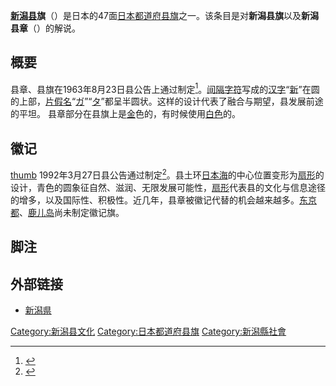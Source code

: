 {{National flag infobox
|Name = 新潟县旗
|Article =
|Image =Flag of Niigata Prefecture.svg
|Use = 110000
|Symbol =
|Proportion = 2:3
|Adoption = 1963年8月23日
|Design = |Diminutive =
}}
'''[[新潟县|新潟县]]旗'''（{{jpn|j=新潟県旗|hg=にいがたけんき|rm=Nīgata ken ki|f=}}）是日本的47面[[都道府县旗|日本都道府县旗]]之一。该条目是对'''新潟县旗'''以及'''新潟县章'''（{{jpn|j=新潟県章|hg=にいがたけんしょう|rm=|f=}}）的解说。

== 概要 ==
县章、县旗在1963年8月23日县公告上通过制定<ref>{{Cite web |url=http://www1.g-reiki.net/niigataken/reiki_honbun/ae40100031.html |title=県花、県章及び県旗 |access-date=2013-04-05 |archive-url=https://web.archive.org/web/20150102110440/http://www1.g-reiki.net/niigataken/reiki_honbun/ae40100031.html |archive-date=2015-01-02 |dead-url=yes }}</ref>。[[间隔字符|间隔字符]]写成的[[汉字|汉字]]“[[新|新]]”在圆的上部，[[片假名|片假名]]“[[ガ|ガ]]”“[[タ|タ]]”都呈半圆状。这样的设计代表了融合与期望，县发展前途的平坦。
县章部分在县旗上是[[金|金]]色的，有时候使用[[白色|白色]]的。
== 徽记 ==
[[文件:Symbol_mark_of_Niigata_Prefecture.svg|thumb]]
1992年3月27日县公告通过制定<ref>{{Cite web |url=http://www1.g-reiki.net/niigataken/reiki_honbun/e4010004001.html |title=新潟県のシンボルマークの制定 |access-date=2013-04-05 |archive-url=https://web.archive.org/web/20150102110656/http://www1.g-reiki.net/niigataken/reiki_honbun/e4010004001.html |archive-date=2015-01-02 |dead-url=yes }}</ref>。县土环[[日本海|日本海]]的中心位置变形为[[扇形|扇形]]的设计，青色的圆象征自然、滋润、无限发展可能性，[[扇形|扇形]]代表县的文化与信息途径的增多，以及国际性、积极性。近几年，县章被徽记代替的机会越来越多。[[东京都|东京都]]、[[鹿兒島縣|鹿儿岛]]尚未制定徽记旗。
== 脚注 ==
{{Reflist}}

== 外部链接 ==
* [http://www.pref.niigata.lg.jp/ 新潟県] {{Wayback|url=http://www.pref.niigata.lg.jp/ |date=20100210103000 }}

{{日本都道府县旗}}

[[Category:新潟县文化|Category:新潟县文化]]
[[Category:日本都道府县旗|Category:日本都道府县旗]]
[[Category:新潟縣社會|Category:新潟縣社會]]